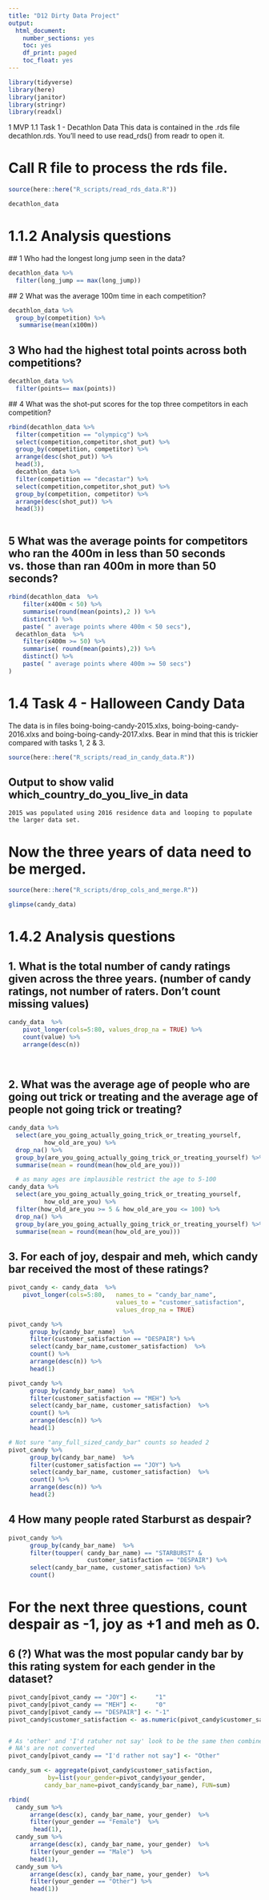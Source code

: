 ```yaml
---
title: "D12 Dirty Data Project"
output:
  html_document: 
    number_sections: yes
    toc: yes
    df_print: paged
    toc_float: yes
---
```


```r
library(tidyverse)
library(here)
library(janitor)
library(stringr)
library(readxl)
```

1 MVP
1.1 Task 1 - Decathlon Data
This data is contained in the .rds file decathlon.rds. You’ll need to use read_rds() from readr to open it.

# Call R file to process the rds file.

```r
source(here::here("R_scripts/read_rds_data.R"))
```

```r
decathlon_data  
```


# 1.1.2 Analysis questions
  ## 1 Who had the longest long jump seen in the data?
```r
decathlon_data %>% 
  filter(long_jump == max(long_jump))
```

  ## 2 What was the average 100m time in each competition?
```r
decathlon_data %>% 
  group_by(competition) %>%
   summarise(mean(x100m))
```
  
## 3 Who had the highest total points across both competitions?
```r
decathlon_data %>% 
  filter(points== max(points))
```
  ## 4 What was the shot-put scores for the top three competitors in each competition?
```r
rbind(decathlon_data %>% 
  filter(competition == "olympicg") %>%
  select(competition,competitor,shot_put) %>%
  group_by(competition, competitor) %>%
  arrange(desc(shot_put)) %>%
  head(3), 
  decathlon_data %>% 
  filter(competition == "decastar") %>%
  select(competition,competitor,shot_put) %>%
  group_by(competition, competitor) %>%
  arrange(desc(shot_put)) %>%
  head(3))



```
  
## 5 What was the average points for competitors who ran the 400m in less than 50 seconds vs. those than ran 400m in more than 50 seconds?

```r
rbind(decathlon_data  %>%
    filter(x400m < 50) %>%
    summarise(round(mean(points),2 )) %>%
    distinct() %>%
    paste( " average points where 400m < 50 secs"),
  decathlon_data  %>%
    filter(x400m >= 50) %>%
    summarise( round(mean(points),2)) %>%
    distinct() %>%
    paste( " average points where 400m >= 50 secs")
)

```

# 1.4 Task 4 - Halloween Candy Data
The data is in files boing-boing-candy-2015.xlxs, boing-boing-candy-2016.xlxs and boing-boing-candy-2017.xlxs. Bear in mind that this is trickier compared with tasks 1, 2 & 3.

```r

source(here::here("R_scripts/read_in_candy_data.R"))


```

## Output to show valid which_country_do_you_live_in data
    2015 was populated using 2016 residence data and looping to populate
    the larger data set.


# Now the three years of data need to be merged. 

```r

source(here::here("R_scripts/drop_cols_and_merge.R"))

```

```r
glimpse(candy_data)

```

# 1.4.2 Analysis questions

## 1. What is the total number of candy ratings given across the three years. (number of candy ratings, not number of raters. Don’t count missing values)

```r
candy_data  %>%
    pivot_longer(cols=5:80, values_drop_na = TRUE) %>%
    count(value) %>%
    arrange(desc(n))
  
  
```
## 2. What was the average age of people who are going out trick or treating and the average age of people not going trick or treating?

```r


candy_data %>%
  select(are_you_going_actually_going_trick_or_treating_yourself, 
          how_old_are_you) %>%
  drop_na() %>%
  group_by(are_you_going_actually_going_trick_or_treating_yourself) %>%
  summarise(mean = round(mean(how_old_are_you)))

  # as many ages are implausible restrict the age to 5-100
candy_data %>%
  select(are_you_going_actually_going_trick_or_treating_yourself, 
          how_old_are_you) %>%
  filter(how_old_are_you >= 5 & how_old_are_you <= 100) %>%
  drop_na() %>%
  group_by(are_you_going_actually_going_trick_or_treating_yourself) %>%
  summarise(mean = round(mean(how_old_are_you)))
```

## 3. For each of joy, despair and meh, which candy bar received the most of these ratings?

```r

pivot_candy <- candy_data  %>%
    pivot_longer(cols=5:80,   names_to = "candy_bar_name", 
                              values_to = "customer_satisfaction",
                              values_drop_na = TRUE)

pivot_candy %>% 
      group_by(candy_bar_name)  %>%
      filter(customer_satisfaction == "DESPAIR") %>%
      select(candy_bar_name,customer_satisfaction)  %>%
      count() %>%
      arrange(desc(n)) %>%
      head(1)

pivot_candy %>% 
      group_by(candy_bar_name)  %>%
      filter(customer_satisfaction == "MEH") %>%
      select(candy_bar_name, customer_satisfaction)  %>%
      count() %>%
      arrange(desc(n)) %>%
      head(1)

# Not sure "any_full_sized_candy_bar" counts so headed 2
pivot_candy %>% 
      group_by(candy_bar_name)  %>%
      filter(customer_satisfaction == "JOY") %>%
      select(candy_bar_name, customer_satisfaction)  %>%
      count() %>%
      arrange(desc(n)) %>%
      head(2)
```



## 4 How many people rated Starburst as despair?

```r
pivot_candy %>% 
      group_by(candy_bar_name)  %>%
      filter(toupper( candy_bar_name) == "STARBURST" & 
                      customer_satisfaction == "DESPAIR") %>%
      select(candy_bar_name, customer_satisfaction) %>%
      count() 
```

# For the next three questions, count despair as -1, joy as +1 and meh as 0.

## 6 (?) What was the most popular candy bar by this rating system for each gender in the dataset?

```r


pivot_candy[pivot_candy == "JOY"] <-     "1"
pivot_candy[pivot_candy == "MEH"] <-     "0"
pivot_candy[pivot_candy == "DESPAIR"] <- "-1"
pivot_candy$customer_satisfaction <- as.numeric(pivot_candy$customer_satisfaction)


# As 'other' and 'I'd ratuher not say' look to be the same then combine 
# NA's are not converted
pivot_candy[pivot_candy == "I'd rather not say"] <- "Other"
```



```r

candy_sum <- aggregate(pivot_candy$customer_satisfaction, 
           by=list(your_gender=pivot_candy$your_gender,
          candy_bar_name=pivot_candy$candy_bar_name), FUN=sum)  

rbind(
  candy_sum %>%
      arrange(desc(x), candy_bar_name, your_gender)  %>%
      filter(your_gender == "Female")  %>%
       head(1),
  candy_sum %>%
      arrange(desc(x), candy_bar_name, your_gender)  %>%
      filter(your_gender == "Male")  %>%
      head(1),
  candy_sum %>%
      arrange(desc(x), candy_bar_name, your_gender)  %>%
      filter(your_gender == "Other") %>%
      head(1))
```





